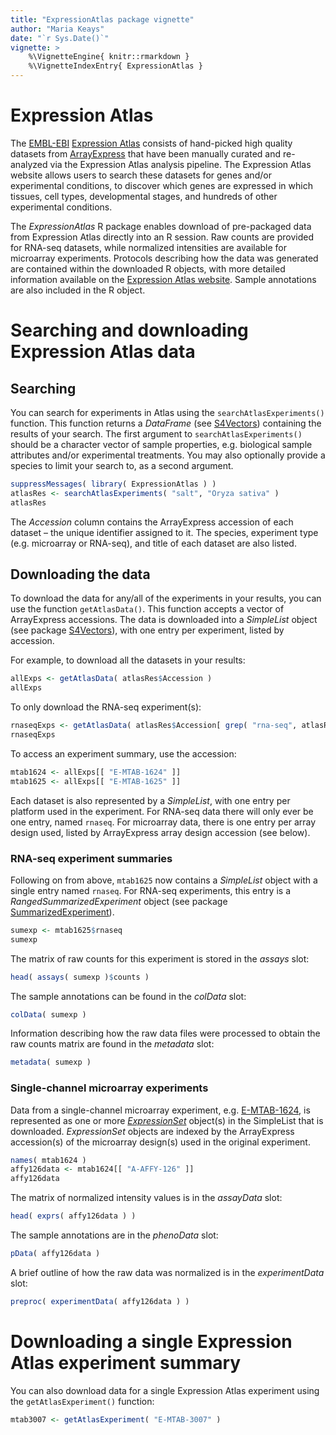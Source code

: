 ```yaml
---
title: "ExpressionAtlas package vignette"
author: "Maria Keays"
date: "`r Sys.Date()`"
vignette: >
    %\VignetteEngine{ knitr::rmarkdown }
    %\VignetteIndexEntry{ ExpressionAtlas }
---
```


# Expression Atlas

The [EMBL-EBI](http://www.ebi.ac.uk) [Expression
Atlas](http://www.ebi.ac.uk/gxa) consists of hand-picked high quality datasets
from [ArrayExpress](http://www.ebi.ac.uk/arrayexpress) that have been manually
curated and re-analyzed via the Expression Atlas analysis pipeline. The
Expression Atlas website allows users to search these datasets for genes and/or
experimental conditions, to discover which genes are expressed in which
tissues, cell types, developmental stages, and hundreds of other experimental
conditions.

The *ExpressionAtlas* R package enables download of pre-packaged data from
Expression Atlas directly into an R session. Raw counts are provided for
RNA-seq datasets, while normalized intensities are available for microarray
experiments. Protocols describing how the data was generated are contained within
the downloaded R objects, with more detailed information available on the
[Expression Atlas website](http://www.ebi.ac.uk/gxa). Sample annotations are
also included in the R object.

# Searching and downloading Expression Atlas data

## Searching

You can search for experiments in Atlas using the `searchAtlasExperiments()`
function. This function returns a *DataFrame* (see
[S4Vectors](http://bioconductor.org/packages/release/bioc/html/S4Vectors.html))
containing the results of your search. The first argument to
`searchAtlasExperiments()` should be a character vector of sample properties,
e.g. biological sample attributes and/or experimental treatments. You may also
optionally provide a species to limit your search to, as a second argument.

```r
suppressMessages( library( ExpressionAtlas ) )
atlasRes <- searchAtlasExperiments( "salt", "Oryza sativa" )
atlasRes
```

The *Accession* column contains the ArrayExpress accession of each dataset --
the unique identifier assigned to it. The species, experiment type (e.g.
microarray or RNA-seq), and title of each dataset are also listed.

## Downloading the data

To download the data for any/all of the experiments in your results, you can
use the function `getAtlasData()`. This function accepts a vector of
ArrayExpress accessions. The data is downloaded into a *SimpleList* object (see package
[S4Vectors](http://bioconductor.org/packages/release/bioc/html/S4Vectors.html)), with one
entry per experiment, listed by accession.

For example, to download all the datasets in your results:

```r
allExps <- getAtlasData( atlasRes$Accession )
allExps
```

To only download the RNA-seq experiment(s):

```r
rnaseqExps <- getAtlasData( atlasRes$Accession[ grep( "rna-seq", atlasRes$Type, ignore.case = TRUE ) ] )
rnaseqExps
```

To access an experiment summary, use the accession:

```r
mtab1624 <- allExps[[ "E-MTAB-1624" ]]
mtab1625 <- allExps[[ "E-MTAB-1625" ]]
```

Each dataset is also represented by a *SimpleList*, with one entry per platform
used in the experiment. For RNA-seq data there will only ever be one entry,
named `rnaseq`. For microarray data, there is one entry per array design used,
listed by ArrayExpress array design accession (see below).

### RNA-seq experiment summaries

Following on from above, `mtab1625` now contains a *SimpleList* object 
with a single entry named `rnaseq`. For RNA-seq experiments, this entry is a
*RangedSummarizedExperiment* object (see package
[SummarizedExperiment](http://bioconductor.org/packages/release/bioc/html/SummarizedExperiment.html)).

```r
sumexp <- mtab1625$rnaseq
sumexp
```

The matrix of raw counts for this experiment is stored in the *assays* slot:

```r
head( assays( sumexp )$counts )
```

The sample annotations can be found in the *colData* slot:

```r
colData( sumexp )
```

Information describing how the raw data files were processed to obtain the raw
counts matrix are found in the *metadata* slot:

```r
metadata( sumexp )
```

### Single-channel microarray experiments

Data from a single-channel microarray experiment, e.g.
[E-MTAB-1624](http://www.ebi.ac.uk/gxa/experiments/E-MTAB-1624), is
represented as one or more
*[ExpressionSet](https://www.bioconductor.org/packages/release/bioc/vignettes/Biobase/inst/doc/ExpressionSetIntroduction.pdf)*
object(s) in the SimpleList that is downloaded. *ExpressionSet* objects are
indexed by the ArrayExpress accession(s) of the microarray design(s) used in the
original experiment.

```r
names( mtab1624 )
affy126data <- mtab1624[[ "A-AFFY-126" ]]
affy126data
```

The matrix of normalized intensity values is in the *assayData* slot:

```r
head( exprs( affy126data ) )
```

The sample annotations are in the *phenoData* slot:

```r
pData( affy126data )
```

A brief outline of how the raw data was normalized is in the *experimentData* slot:

```r
preproc( experimentData( affy126data ) )
```

# Downloading a single Expression Atlas experiment summary

You can also download data for a single Expression Atlas experiment using the
`getAtlasExperiment()` function:

```r
mtab3007 <- getAtlasExperiment( "E-MTAB-3007" )
```

